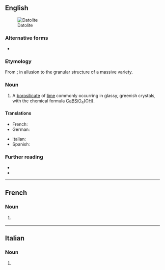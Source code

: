 ==English==
[[Image:Datolite_Roncari_quarry.jpg|thumb|Datolite]]

===Alternative forms===
* {{l|en|datholite}}

===Etymology===
From {{etyl|grc|en}} {{m|grc|δατέομαι||to divide}} {{suffix||lite|lang=en}}; in allusion to the granular structure of a massive variety.

===Noun===
{{en-noun}}

# {{lb|en|mineral}} A [[borosilicate]] of [[lime]] commonly occurring in glassy, greenish crystals, with the chemical formula [[calcium|Ca]][[boron|B]][[silicon|Si]][[oxygen|O]]<sub>4</sub>(O[[hydrogen|H]]).

====Translations====
{{trans-top|a mineral, a calcium borosilicate}}
* French: {{t+|fr|datolite|f}}
* German: {{t|de|Datolith|m}}
{{trans-mid}}
* Italian: {{t|it|datolite|f}}
* Spanish: {{t|es|datolita|f}}
{{trans-bottom}}

===Further reading===
* {{R:WebMineral}}
* {{R:mindat}}

----

==French==

===Noun===
{{fr-noun|f}}

# {{lb|fr|mineral}} {{l|en|datolite}}

----

==Italian==

===Noun===
{{it-noun|f}}

# {{lb|it|mineral}} {{l|en|datolite}}